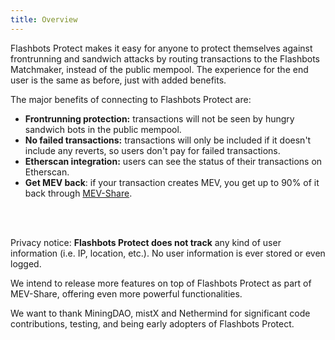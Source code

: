 ```yaml
---
title: Overview
---
```



Flashbots Protect makes it easy for anyone to protect themselves against frontrunning and sandwich attacks by routing transactions to the Flashbots Matchmaker, instead of the public mempool. The experience for the end user is the same as before, just with added benefits.

The major benefits of connecting to Flashbots Protect are:

- **Frontrunning protection:** transactions will not be seen by hungry sandwich bots in the public mempool.
- **No failed transactions:** transactions will only be included if it doesn't include any reverts, so users don't pay for failed transactions.
- **Etherscan integration:** users can see the status of their transactions on Etherscan.
- **Get MEV back**: if your transaction creates MEV, you get up to 90% of it back through [MEV-Share](/flashbots-mev-share/overview).

<ProtectButtonSelector />

<br /><br />

Privacy notice: **Flashbots Protect does not track** any kind of user information (i.e. IP, location, etc.). No user information is ever stored or even logged.

We intend to release more features on top of Flashbots Protect as part of MEV-Share, offering even more powerful functionalities.

We want to thank MiningDAO, mistX and Nethermind for significant code contributions, testing, and being early adopters of Flashbots Protect. 
